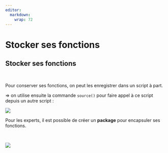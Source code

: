 ```yaml
---
editor: 
  markdown: 
    wrap: 72
---
```


# Stocker ses fonctions {.backgroundTitre .unnumbered}

## Stocker ses fonctions

<br>

Pour conserver ses fonctions, on peut les enregistrer dans un script à
part.

⇒ on utilise ensuite la commande `source()` pour faire appel à ce
script depuis un autre script :

![](img/clipboard-stocker1.png){fig-align="center"}

Pour les experts, il est possible de créer un **package** pour
encapsuler ses fonctions.

<br>

![](img/clipboard-exo2-3.png){fig-align="center"}
